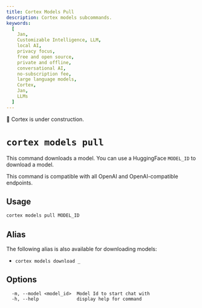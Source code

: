 ```yaml
---
title: Cortex Models Pull
description: Cortex models subcommands.
keywords:
  [
    Jan,
    Customizable Intelligence, LLM,
    local AI,
    privacy focus,
    free and open source,
    private and offline,
    conversational AI,
    no-subscription fee,
    large language models,
    Cortex,
    Jan,
    LLMs
  ]
---
```



<Callout type="warning">
🚧 Cortex is under construction.
</Callout>

# `cortex models pull`

This command downloads a model. You can use a HuggingFace `MODEL_ID` to download a model.

<Callout type="info">
This command is compatible with all OpenAI and OpenAI-compatible endpoints.
</Callout>

## Usage

```bash
cortex models pull MODEL_ID
```
## Alias
The following alias is also available for downloading models:
- `cortex models download _`

## Options
```
  -m, --model <model_id>  Model Id to start chat with
  -h, --help              display help for command
```